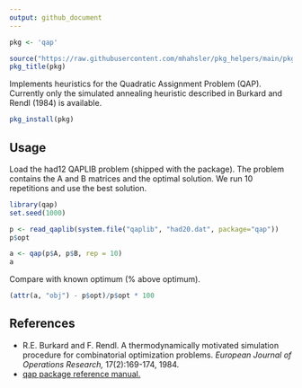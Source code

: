 ```yaml
---
output: github_document
---
```


```r
pkg <- 'qap'

source("https://raw.githubusercontent.com/mhahsler/pkg_helpers/main/pkg_helpers.R")
pkg_title(pkg)
```

Implements heuristics for the Quadratic Assignment Problem (QAP). Currently only the simulated annealing heuristic described in Burkard and Rendl (1984) is available. 

```r
pkg_install(pkg)
```

## Usage

Load the had12 QAPLIB problem (shipped with the package). The problem contains the A and B matrices and the optimal solution. We run 10 repetitions and use the best solution.
```r
library(qap)
set.seed(1000)

p <- read_qaplib(system.file("qaplib", "had20.dat", package="qap"))
p$opt

a <- qap(p$A, p$B, rep = 10)
a
```

Compare with known optimum (% above optimum).
```r
(attr(a, "obj") - p$opt)/p$opt * 100
```

## References

* R.E. Burkard and F. Rendl. A thermodynamically motivated simulation procedure for combinatorial optimization problems. _European Journal of Operations Research,_ 17(2):169-174, 1984.
* [qap package reference manual.](https://cran.r-project.org/package=qap/qap.pdf)

